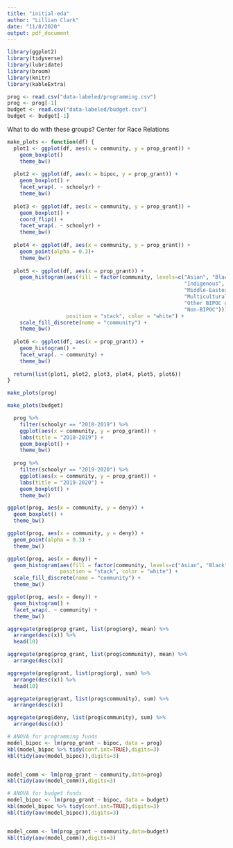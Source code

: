 ```yaml
---
title: "initial-eda"
author: "Lillian Clark"
date: "11/8/2020"
output: pdf_document
---
```


```r
library(ggplot2)
library(tidyverse)
library(lubridate)
library(broom)
library(knitr)
library(kableExtra)
```

```r
prog <- read.csv("data-labeled/programming.csv")
prog <- prog[-1]
budget <- read.csv("data-labeled/budget.csv")
budget <- budget[-1]
```

What to do with these groups?
Center for Race Relations

```r
make_plots <- function(df) {
  plot1 <- ggplot(df, aes(x = community, y = prop_grant)) +
    geom_boxplot()
    theme_bw()
  
  plot2 <- ggplot(df, aes(x = bipoc, y = prop_grant)) +
    geom_boxplot() +
    facet_wrap(. ~ schoolyr) +
    theme_bw()
  
  plot3 <- ggplot(df, aes(x = community, y = prop_grant)) +
    geom_boxplot() +
    coord_flip() +
    facet_wrap(. ~ schoolyr) +
    theme_bw()
  
  plot4 <- ggplot(df, aes(x = community, y = prop_grant)) +
    geom_point(alpha = 0.3)+
    theme_bw()
  
  plot5 <- ggplot(df, aes(x = prop_grant)) +
    geom_histogram(aes(fill = factor(community, levels=c("Asian", "Black", 
                                                         "Indigenous", "Latinx", 
                                                         "Middle-Eastern", 
                                                         "Multicultural group",
                                                         "Other BIPOC group", 
                                                         "Non-BIPOC"))),
                   position = "stack", color = "white") +
    scale_fill_discrete(name = "community") +
    theme_bw()
  
  plot6 <- ggplot(df, aes(x = prop_grant)) +
    geom_histogram() +
    facet_wrap(. ~ community) +
    theme_bw()
  
  return(list(plot1, plot2, plot3, plot4, plot5, plot6))
}

```

```r
make_plots(prog)
```

```r
make_plots(budget)
```


```r
  prog %>%
    filter(schoolyr == "2018-2019") %>%
    ggplot(aes(x = community, y = prop_grant)) +
    labs(title = "2018-2019") +
    geom_boxplot() +
    theme_bw()
  
  prog %>%
    filter(schoolyr == "2019-2020") %>%
    ggplot(aes(x = community, y = prop_grant)) +
    labs(title = "2019-2020") +
    geom_boxplot() +
    theme_bw()
```


```r
ggplot(prog, aes(x = community, y = deny)) +
  geom_boxplot() +
  theme_bw()

ggplot(prog, aes(x = community, y = deny)) +
  geom_point(alpha = 0.3) +
  theme_bw()

ggplot(prog, aes(x = deny)) +
  geom_histogram(aes(fill = factor(community, levels=c("Asian", "Black", "Indigenous", "Latinx", "Middle-Eastern", "Other BIPOC group", "Non-BIPOC"))),
                 position = "stack", color = "white") +
  scale_fill_discrete(name = "community") +
  theme_bw()

ggplot(prog, aes(x = deny)) +
  geom_histogram() +
  facet_wrap(. ~ community) +
  theme_bw()
```

```r
aggregate(prog$prop_grant, list(prog$org), mean) %>%
  arrange(desc(x)) %>%
  head(10)

aggregate(prog$prop_grant, list(prog$community), mean) %>%
  arrange(desc(x))

aggregate(prog$grant, list(prog$org), sum) %>%
  arrange(desc(x)) %>%
  head(10)

aggregate(prog$grant, list(prog$community), sum) %>%
  arrange(desc(x))

aggregate(prog$deny, list(prog$community), sum) %>%
  arrange(desc(x))
```

```r
# ANOVA for programming funds
model_bipoc <- lm(prop_grant ~ bipoc, data = prog)
kbl(model_bipoc %>% tidy(conf.int=TRUE),digits=3)
kbl(tidy(aov(model_bipoc)),digits=3)


model_comm <- lm(prop_grant ~ community,data=prog)
kbl(tidy(aov(model_comm)),digits=3)
```

```r
# ANOVA for budget funds
model_bipoc <- lm(prop_grant ~ bipoc, data = budget)
kbl(model_bipoc %>% tidy(conf.int=TRUE),digits=3)
kbl(tidy(aov(model_bipoc)),digits=3)


model_comm <- lm(prop_grant ~ community,data=budget)
kbl(tidy(aov(model_comm)),digits=3)
```


